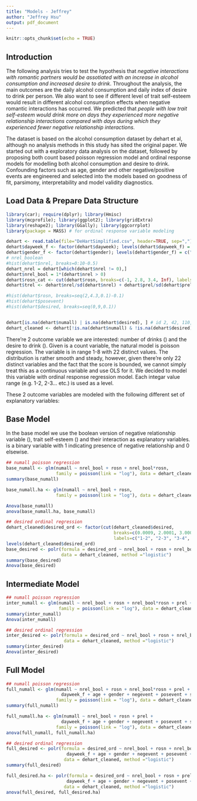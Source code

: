 ```yaml
---
title: "Models - Jeffrey"
author: "Jeffrey Hsu"
output: pdf_document
---
```


```r
knitr::opts_chunk$set(echo = TRUE)
```


## Introduction 

The following analysis tries to test the hypothesis that *negative interactions with romantic partners would be assotiated with an increase in alcohol consumption and increased desire to drink*. Throughout the analysis, the main outcomes are the daily alcohol consumption and daily index of desire to drink per person. We also want to see if different level of trait self-esteem would result in different alcohol consumption effects when negative romantic interactions has occurred. We predicted that *people with low trait self-esteem would drink more on days they experienced more negative relationship interactions compared with days during which they experienced fewer negative relationship interactions.* 

The dataset is based on the alcohol consumption dataset by dehart et al, although no analysis methods in this study has sited the original paper. We started out with a exploratory data analysis on the dataset, followed by proposing both count based poisson regression model and ordinal response models for modelling both alcohol consumption and desire to drink. Confounding factors such as age, gender and other negative/positive events are engineered and selected into the models based on goodness of fit, parsimony, interpretability and model validity diagnostics. 

## Load Data & Prepare Data Structure

```r
library(car); require(dplyr); library(Hmisc) 
library(mcprofile); library(ggplot2); library(gridExtra) 
library(reshape2); library(GGally); library(ggcorrplot)
library(package = MASS) # for ordinal response variable modeling

dehart <- read.table(file="DeHartSimplified.csv", header=TRUE, sep=",")
dehart$dayweek_f <- factor(dehart$dayweek); levels(dehart$dayweek_f) = c("mon","tue","wed","thu","fri","sat","sun")
dehart$gender_f <- factor(dehart$gender); levels(dehart$gender_f) = c("male","female")
# nrel_boolean
#hist(dehart$nrel, breaks=0:10-0.5)
dehart_nrel = dehart[which(dehart$nrel != 0),]
dehart$nrel_bool = 1*(dehart$nrel > 0)
dehart$rosn_cat <- cut(dehart$rosn, breaks=c(-1, 2.8, 3.4, Inf), labels = c("low", "mid", "high"))
dehart$trel <- dehart$nrel/sd(dehart$nrel) + dehart$prel/sd(dehart$prel)

#hist(dehart$rosn, breaks=seq(2,4.3,0.1)-0.1)
#hist(dehart$posevent)
#hist(dehart$desired, breaks=seq(0,9,0.1))


dehart[is.na(dehart$numall) | is.na(dehart$desired), ] # id 2, 42, 110, 116, dayweek 7, 7, 1, 3
dehart_cleaned <- dehart[!is.na(dehart$numall) & !is.na(dehart$desired),]
```

There're 2 outcome variable we are interested: number of drinks (\textbf{numall}) and the desire to drink (\textbf{desired}). Given \textbf{numall} is a count variable, the natural model is poisson regression. The \textbf{desired} variable is in range 1-8 with 22 distinct values. The distribution is rather smooth and steady, however, given there're only 22 distinct variables and the fact that the score is bounded, we cannot simply treat this as a continuous variable and use OLS for it. We decided to model this variable with ordinal response regression model. Each integar value range (e.g. 1-2, 2-3... etc.) is used as a level. 

These 2 outcome variables are modeled with the following different set of explanatory variables:

## Base Model

In the base model we use the boolean version of negative relationship variable (\textbf{nrel_bool}), trait self-esteem (\textbf{rosn}) and their interaction as explanatory variables. \textbf{nrel_bool} is a binary variable with 1 indicating presence of negative relationship and 0 elsewise.

```r
## numall poisson regression
base_numall <- glm(numall ~ nrel_bool + rosn + nrel_bool*rosn, 
                   family = poisson(link = "log"), data = dehart_cleaned)
summary(base_numall)

base_numall.ha <- glm(numall ~ nrel_bool + rosn, 
                   family = poisson(link = "log"), data = dehart_cleaned)

Anova(base_numall)
anova(base_numall.ha, base_numall)

## desired ordinal regression
dehart_cleaned$desired_ord <- factor(cut(dehart_cleaned$desired, 
                                         breaks=c(0.0009, 2.0001, 3.0001, 4.0001, 5.0001, 6.0001, 7.0001, 8.0001),
                                         labels=c("1-2", "2-3", "3-4", "4-5", "5-6", "6-7", "7-8")))
levels(dehart_cleaned$desired_ord)
base_desired <- polr(formula = desired_ord ~ nrel_bool + rosn + nrel_bool*rosn, 
                     data = dehart_cleaned, method ="logistic")
summary(base_desired)
Anova(base_desired)
```

## Intermediate Model

```r
## numall poisson regression
inter_numall <- glm(numall ~ nrel_bool + rosn + nrel_bool*rosn + prel + prel*rosn + dayweek_f,
                    family = poisson(link = "log"), data = dehart_cleaned)
summary(inter_numall)
Anova(inter_numall)

## desired ordinal regression
inter_desired <- polr(formula = desired_ord ~ nrel_bool + rosn + nrel_bool*rosn + prel + prel*rosn + dayweek_f, 
                      data = dehart_cleaned, method ="logistic")
summary(inter_desired)
Anova(inter_desired)
```


## Full Model

```r
## numall poisson regression
full_numall <- glm(numall ~ nrel_bool + rosn + nrel_bool*rosn + prel + prel*rosn +
                     dayweek_f + age + gender + negevent + posevent + state,
                   family = poisson(link = "log"), data = dehart_cleaned)
summary(full_numall)

full_numall.ha <- glm(numall ~ nrel_bool + rosn + prel +
                     dayweek_f + age + gender + negevent + posevent + state,
                   family = poisson(link = "log"), data = dehart_cleaned)
anova(full_numall, full_numall.ha)

## desired ordinal regression
full_desired <- polr(formula = desired_ord ~ nrel_bool + rosn + nrel_bool*rosn + prel + prel*rosn +
                       dayweek_f + age + gender + negevent + posevent + state, 
                      data = dehart_cleaned, method ="logistic")
summary(full_desired)

full_desired.ha <- polr(formula = desired_ord ~ nrel_bool + rosn + prel +
                       dayweek_f + age + gender + negevent + posevent + state, 
                      data = dehart_cleaned, method ="logistic")
anova(full_desired, full_desired.ha)
```